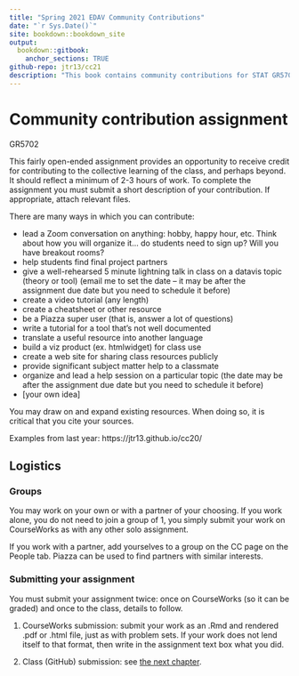 ```yaml
---
title: "Spring 2021 EDAV Community Contributions"
date: "`r Sys.Date()`"
site: bookdown::bookdown_site
output: 
  bookdown::gitbook:
    anchor_sections: TRUE
github-repo: jtr13/cc21
description: "This book contains community contributions for STAT GR5702 Spring 2021 at Columbia University"
---
```


# Community contribution assignment

GR5702

This fairly open-ended assignment provides an opportunity to receive credit for contributing to the collective learning of the class, and perhaps beyond. It should reflect a minimum of 2-3 hours of work. To complete the assignment you must submit a short description of your contribution. If appropriate, attach relevant files.  

There are many ways in which you can contribute:

* lead a Zoom conversation on anything: hobby, happy hour, etc. Think about how you will organize it... do students need to sign up? Will you have breakout rooms?
* help students find final project partners
* give a well-rehearsed 5 minute lightning talk in class on a datavis topic (theory or tool) (email me to set the date -- it may be after the assignment due date but you need to schedule it before)
* create a video tutorial (any length) 
* create a cheatsheet or other resource
* be a Piazza super user (that is, answer a lot of questions)
* write a tutorial for a tool that's not well documented
* translate a useful resource into another language
* build a viz product (ex. htmlwidget) for class use
* create a web site for sharing class resources publicly
* provide significant subject matter help to a classmate
* organize and lead a help session on a particular topic (the date may be after the assignment due date but you need to schedule it before)
* [your own idea]


You may draw on and expand existing resources.  When doing so, it is critical that you cite your sources.

Examples from last year: https://jtr13.github.io/cc20/

## Logistics

### Groups

You may work on your own or with a partner of your choosing. If you work alone, you do not need to join a group of 1, you simply submit your work on CourseWorks as with any other solo assignment. 

If you work with a partner, add yourselves to a group on the CC page on the People tab. Piazza can be used to find partners with similar interests.

### Submitting your assignment

You must submit your assignment twice: once on CourseWorks (so it can be graded) and once to the class, details to follow.

1. CourseWorks submission: submit your work as an .Rmd and rendered .pdf or .html file, just as with problem sets. If your work does not lend itself to that format, then write in the assignment text box what you did.

2. Class (GitHub) submission: see [the next chapter](instructions.html).
